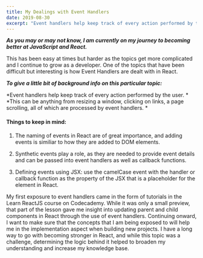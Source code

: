 ```yaml
---
title: My Dealings with Event Handlers
date: 2019-08-30
excerpt: "Event handlers help keep track of every action performed by the user."
---
```


***As you may or may not know,  I am currently on my journey to becoming better at JavaScript and React.***

This has been easy at times but harder as the topics get more complicated  and I continue to grow as a developer. One of
the topics that have been difficult but interesting is how Event Handlers are dealt with in React. 


***To give a little bit of background info on this particular topic:***

*Event handlers help keep track of every action performed by the user. *
*This can be anything from resizing a window, clicking on links, a page scrolling, all of which are processed by event handlers. *

#### Things to keep in mind: 

1. The naming of events in React are of great importance, and adding events is similiar to how they are added to DOM elements.

2. Synthetic events play a role, as they are needed to provide event details and can be passed into event handlers as well as callback functions.

3. Defining events using JSX: use the camelCase event with the handler or callback function as the property of the JSX that is a placeholder for the element in React.

My first exposure to event handlers came in the form of tutorials in the Learn ReactJS course on Codecademy. 
While it was only a small preview, that part of the lesson gave me insight into updating parent and child components in React through the use of event handlers. 
Continuing onward, I want to make sure that the concepts that I am being exposed to will help me in the implementation aspect when building new projects. I have a long way to go with becoming stronger in React, and while this topic was a challenge, 
determining the logic behind it helped to broaden my understanding and increase my knowledge base.